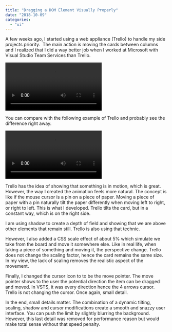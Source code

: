 ```yaml
---
title: "Dragging a DOM Element Visually Properly"
date: "2018-10-09"
categories:
  - "ui"
---
```


A few weeks ago, I started using a web appliance (Trello) to handle my side projects priority.  The main action is moving the cards between columns and I realized that I did a way better job when I worked at Microsoft with Visual Studio Team Services than Trello.

![My Visual Studio Team Services Animation](videos/DragDropAnimationBothWays.mp4)

You can compare with the following example of Trello and probably see the difference right away.

![Trello board](videos/DragDropAnimationSingleWay.mp4)

Trello has the idea of showing that something is in motion, which is great. However, the way I created the animation feels more natural. The concept is like if the mouse cursor is a pin on a piece of paper. Moving a piece of paper with a pin naturally tilt the paper differently when moving left to right, or right to left. This is what I developed. Trello tilts the card, but in a constant way, which is on the right side.

I am using shadow to create a depth of field and showing that we are above other elements that remain still. Trello is also using that technic.

However, I also added a CSS scale effect of about 5% which simulate we take from the board and move it somewhere else. Like in real life, when taking a piece of something and moving it, the perspective change. Trello does not change the scaling factor, hence the card remains the same size. In my view, the lack of scaling removes the realistic aspect of the movement.

Finally, I changed the cursor icon to to be the move pointer. The move pointer shows to the user the potential direction the item can be dragged and moved. In VSTS, it was every direction hence the 4 arrows cursor. Trello is not changing the cursor. Once again, small detail.

In the end, small details matter. The combination of a dynamic tilting, scaling, shadow and cursor modifications create a smooth and snazzy user interface. You can push the limit by slightly blurring the background. However, this last detail was removed for performance reason but would make total sense without that speed penalty.
